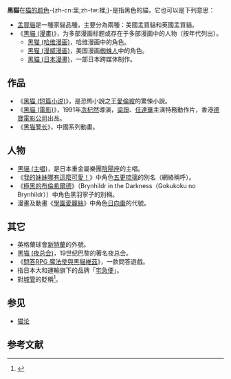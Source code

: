 '''黑貓'''在[[貓隻顏色|猫的颜色]]-{zh-cn:里;zh-tw:裡;}-是指黑色的貓，它也可以是下列意思：

*[[孟買貓|孟買貓]]是一種家貓品種，主要分為兩種：美國孟買貓和英國孟買貓。
*《[[黑貓_(漫畫)|黑貓 (漫畫)]]》，为多部漫画标题或存在于多部漫画中的人物（按年代列出）。
**[[黑猫_(哈维漫画)|黑猫 (哈维漫画)]]，哈维漫画中的角色。
**[[黑猫_(漫威漫画)|黑猫 (漫威漫画)]]，美国漫画[[蜘蛛人|蜘蛛人]]中的角色。
**[[黑貓_(日本漫畫)|黑貓 (日本漫畫)]]，一部日本跨媒体制作。

== 作品 ==
*《[[黑猫_(短篇小说)|黑猫 (短篇小说)]]》，是恐怖小說之王[[爱伦·坡|愛倫坡]]的驚悚小說。
*《[[黑貓_(電影)|黑貓 (電影)]]》，1991年[[冼杞然|冼杞然]]導演，[[梁琤|梁琤]]、[[任達華|任達華]]主演特務動作片，香港[[德寶電影公司|德寶電影公司]]出品。
* 《[[黑猫警长|黑猫警长]]》，中國系列動畫。

== 人物 ==
* [[黑貓_(主唱)|黑貓 (主唱)]]，是日本重金屬樂團[[陰陽座|陰陽座]]的主唱。
* 《[[我的妹妹哪有這麼可愛！|我的妹妹哪有這麼可愛！]]》中角色[[我的妹妹哪有這麼可愛！角色列表#五更瑠璃|五更琉璃]]的別名（網絡稱呼）。
* 《[[極黑的布倫希爾德|極黑的布倫希爾德]]》（Brynhildr in the Darkness（Gokukoku no Brynhildr））中角色黑羽寧子的別稱。
* 漫畫及動畫《[[學園愛麗絲|學園愛麗絲]]》中角色[[學園愛麗絲角色列表#蜜柑的愛麗絲|日向棗]]的代號。

== 其它 ==
* 英格蘭球會[[桑德兰足球俱乐部|新特蘭]]的外號。
* [[黑猫_(夜总会)|黑猫 (夜总会)]]，19世纪巴黎的著名夜总会。
* 《[[問答RPG_魔法使與黑貓維茲|問答RPG 魔法使與黑貓維茲]]》，一款問答遊戲。
* 指日本大和運輸旗下的品牌「[[宅急便|宅急便]]」。
* 對[[城市管理执法|城管]]的貶稱<ref>{{Cite book|url=https://books.google.com/books?id=VghCDwAAQBAJ&pg=PT487|publisher=飛翔時代|date=2017-12-07|language=zh-TW|last=馮忠明編著|title=新時期城市管理行政執法隊伍建設實務與探索|pages=487}}</ref>。

== 参见 ==
*[[猫论|猫论]]

==参考文献==
{{reflist}}

{{Disambiguation|Cat=二字消歧義}}